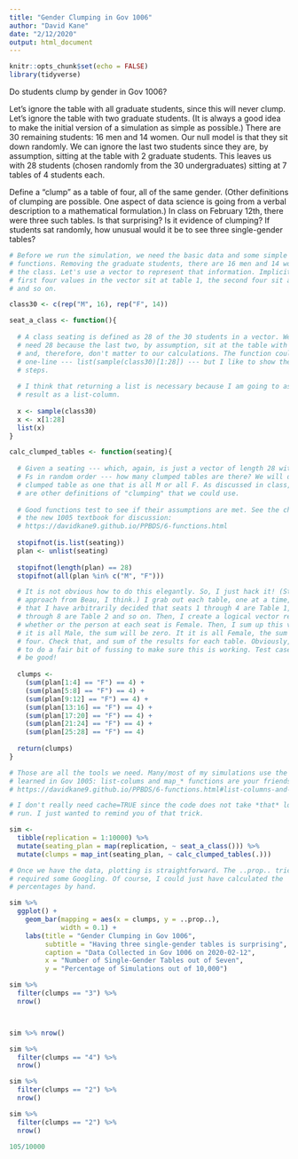 ```yaml
---
title: "Gender Clumping in Gov 1006"
author: "David Kane"
date: "2/12/2020"
output: html_document
---
```


```r
knitr::opts_chunk$set(echo = FALSE)
library(tidyverse)
```

Do students clump by gender in Gov 1006? 

Let's ignore the table with all graduate students, since this will never clump. Let's ignore the table with two graduate students. (It is always a good idea to make the initial version of a simulation as simple as possible.) There are 30 remaining students: 16 men and 14 women. Our null model is that they sit down randomly. We can ignore the last two students since they are, by assumption, sitting at the table with 2 graduate students. This leaves us with 28 students (chosen randomly from the 30 undergraduates) sitting at 7 tables of 4 students each.

Define a "clump" as a table of four, all of the same gender. (Other definitions of clumping are possible. One aspect of data science is going from a verbal description to a mathematical formulation.) In class on February 12th, there were three such tables. Is that surprising? Is it evidence of clumping? If students sat randomly, how unusual would it be to see three single-gender tables?


```r
# Before we run the simulation, we need the basic data and some simple
# functions. Removing the graduate students, there are 16 men and 14 women in
# the class. Let's use a vector to represent that information. Implicitly, the
# first four values in the vector sit at table 1, the second four sit at table 2
# and so on.

class30 <- c(rep("M", 16), rep("F", 14))

seat_a_class <- function(){
  
  # A class seating is defined as 28 of the 30 students in a vector. We only
  # need 28 because the last two, by assumption, sit at the table with Cian/Alex
  # and, therefore, don't matter to our calculations. The function could be a
  # one-line --- list(sample(class30)[1:28]) --- but I like to show the individual
  # steps.
  
  # I think that returning a list is necessary because I am going to assign the
  # result as a list-column.
  
  x <- sample(class30)
  x <- x[1:28]
  list(x)
}

calc_clumped_tables <- function(seating){
  
  # Given a seating --- which, again, is just a vector of length 28 with Ms and
  # Fs in random order --- how many clumped tables are there? We will define a
  # clumped table as one that is all M or all F. As discussed in class, there
  # are other definitions of "clumping" that we could use.
  
  # Good functions test to see if their assumptions are met. See the chapter in
  # the new 1005 textbook for discussion:
  # https://davidkane9.github.io/PPBDS/6-functions.html
  
  stopifnot(is.list(seating))
  plan <- unlist(seating)
  
  stopifnot(length(plan) == 28)
  stopifnot(all(plan %in% c("M", "F")))

  # It is not obvious how to do this elegantly. So, I just hack it! (Stole this
  # approach from Beau, I think.) I grab out each table, one at a time, knowing
  # that I have arbitrarily decided that seats 1 through 4 are Table 1, seats 5
  # through 8 are Table 2 and so on. Then, I create a logical vector reporting
  # whether or the person at each seat is Female. Then, I sum up this vector. If
  # it is all Male, the sum will be zero. It it is all Female, the sum will be
  # four. Check that, and sum of the results for each table. Obviously, you need
  # to do a fair bit of fussing to make sure this is working. Test cases would
  # be good!
  
  clumps <- 
    (sum(plan[1:4] == "F") == 4) +
    (sum(plan[5:8] == "F") == 4) +
    (sum(plan[9:12] == "F") == 4) +
    (sum(plan[13:16] == "F") == 4) +
    (sum(plan[17:20] == "F") == 4) +
    (sum(plan[21:24] == "F") == 4) +
    (sum(plan[25:28] == "F") == 4)
  
  return(clumps)
}

```

```r
# Those are all the tools we need. Many/most of my simulations use the tricks we
# learned in Gov 1005: list-colums and map_* functions are your friends!
# https://davidkane9.github.io/PPBDS/6-functions.html#list-columns-and-map_-functions

# I don't really need cache=TRUE since the code does not take *that* long to
# run. I just wanted to remind you of that trick.

sim <- 
  tibble(replication = 1:10000) %>% 
  mutate(seating_plan = map(replication, ~ seat_a_class())) %>% 
  mutate(clumps = map_int(seating_plan, ~ calc_clumped_tables(.)))

```

```r
# Once we have the data, plotting is straightforward. The ..prop.. trick
# required some Googling. Of course, I could just have calculated the
# percentages by hand.

sim %>% 
  ggplot() + 
    geom_bar(mapping = aes(x = clumps, y = ..prop..), 
             width = 0.1) +
    labs(title = "Gender Clumping in Gov 1006",
         subtitle = "Having three single-gender tables is surprising",
         caption = "Data Collected in Gov 1006 on 2020-02-12",
         x = "Number of Single-Gender Tables out of Seven",
         y = "Percentage of Simulations out of 10,000")
```


```r

sim %>% 
  filter(clumps == "3") %>% 
  nrow()



sim %>% nrow()

```

```r

sim %>% 
  filter(clumps == "4") %>% 
  nrow()

```


```r
sim %>% 
  filter(clumps == "2") %>% 
  nrow()
```

```r

sim %>% 
  filter(clumps == "2") %>% 
  nrow()

105/10000

```

